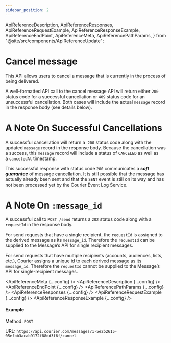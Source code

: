 ```yaml
---
sidebar_position: 2
---
```


  ApiReferenceDescription,
  ApiReferenceResponses,
  ApiReferenceRequestExample,
  ApiReferenceResponseExample,
  ApiReferenceEndPoint,
  ApiReferenceMeta,
  ApiReferencePathParams,
} from "@site/src/components/ApiReferenceUpdate";

# Cancel message

This API allows users to cancel a message that is currently in the process of being delivered.

A well-formatted API call to the cancel message API will return either `200` status code for a successful cancellation or `409` status code for an unsuccessful cancellation. Both cases will include the actual `message` record in the response body (see details below).

# A Note On Successful Cancellations

A successful cancellation will return a  `200` status code along with the updated `message` record in the response body. Because the cancellation was a success, this `message` record will include a status of `CANCELED` as well as a `canceledAt` timestamp.

This successful response with status code `200` communicates a **_soft guarantee_** of message cancellation. It is still possible that the message has actually already been sent and that the `SENT` event is still on its way and has not been processed yet by the Courier Event Log Service.

# A Note On `:message_id`

A successful call to `POST /send` returns a `202` status code along with a `requestId` in the response body.

For send requests that have a single recipient, the `requestId` is assigned to the derived message as its `message_id`. Therefore the `requestId` can be supplied to the Message’s API for single recipient messages.

For send requests that have multiple recipients (accounts, audiences, lists, etc.), Courier assigns a unique id to each derived message as its `message_id`. Therefore the `requestId` cannot be supplied to the Message’s API for single-recipient messages.

<ApiReferenceMeta {...config} />
<ApiReferenceDescription {...config} />
<ApiReferenceEndPoint {...config} />
<ApiReferencePathParams {...config} />
<ApiReferenceResponses {...config} />
<ApiReferenceRequestExample {...config} />
<ApiReferenceResponseExample {...config} />

#### Example

Method: `POST`

URL: `https://api.courier.com/messages/1-5e2b2615-05efbb3acab9172f88dd3f6f/cancel`
